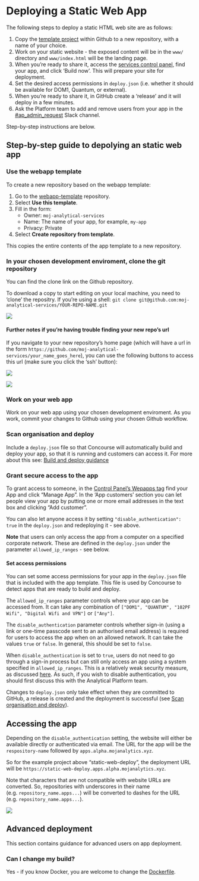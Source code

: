 # Deploying a Static Web App

The following steps to deploy a static HTML web site are as follows:

1. Copy the [template project](https://github.com/moj-analytical-services/webapp-template) within Github to a new repository, with a name of your choice.
2. Work on your static website - the exposed content will be in the `www/` directory and `www/index.html` will be the landing page.
3. When you're ready to share it, access the [services control panel](https://jenkins.services.alpha.mojanalytics.xyz/), find your app, and click 'Build now'. This will prepare your site for deployment.
4. Set the desired access permissions in `deploy.json` (i.e. whether it should be available for DOM1, Quantum, or external).
5. When you're ready to share it, in GitHub create a 'release' and it will deploy in a few minutes.
6. Ask the Platform team to add and remove users from your app in the [#ap_admin_request](https://asdslack.slack.com/messages/CBLAGCQG6/) Slack channel.

Step-by-step instructions are below.

## Step-by-step guide to depolying an static web app

### Use the webapp template

To create a new repository based on the webapp template:

1. Go to the [webapp-template](https://github.com/moj-analytical-services/webapp-template) repository.
2. Select __Use this template__.
3. Fill in the form:
    + Owner: `moj-analytical-services`
    + Name: The name of your app, for example, `my-app`
    + Privacy: Private
4. Select __Create repository from template__.

This copies the entire contents of the app template to a new repository.

### In your chosen development enviroment, clone the git repository

You can find the clone link on the Github repository.

To download a copy to start editing on your local machine, you need to 'clone' the repositry. If you're using a shell: `git clone git@github.com:moj-analytical-services/YOUR-REPO-NAME.git`

![](images/static/static_git_clone.gif)

#### Further notes if you're having trouble finding your new repo's url

If you navigate to your new repository's home page (which will have a url in the form `https://github.com/moj-analytical-services/your_name_goes_here`), you can use the following buttons to access this url (make sure you click the 'ssh' button):

![](images/static/use_ssh.PNG)

![](images/static/ssh_url.PNG)


### Work on your web app

Work on your web app using your chosen development enviroment. As you work, commit your changes to Github using your chosen Github workflow.

### Scan organisation and deploy

Include a `deploy.json` file so that Concourse will automatically build and deploy your app, so that it is running and customers can access it. For more about this see: [Build and deploy guidance](https://moj-analytical-services.github.io/platform_user_guidance/build-and-deploy.html)

### Grant secure access to the app

To grant access to someone, in the [Control Panel's Wepapps tag](https://cpanel-master.services.dev.mojanalytics.xyz/#Webapps) find your App and click "Manage App". In the 'App customers' section you can let people view your app by putting one or more email addresses in the text box and clicking "Add customer".

You can also let anyone access it by setting `"disable_authentication": true` in the `deploy.json` and redeploying it - see above.

**Note** that users can only access the app from a computer on a specified corporate network. These are defined in the `deploy.json` under the parameter `allowed_ip_ranges` - see below.

#### Set access permissions

You can set some access permissions for your app in the `deploy.json` file that is included with the app template. This file is used by Concourse to detect apps that are ready to build and deploy.

The `allowed_ip_ranges` parameter controls where your app can be accessed from. It can take any combination of `["DOM1", "QUANTUM", "102PF Wifi", "Digital Wifi and VPN"]` or `["Any"]`.

The `disable_authentication` parameter controls whether sign-in (using a link or one-time passcode sent to an authorised email address) is required for users to access the app when on an allowed network. It can take the values `true` or `false`. In general, this should be set to `false`.

When `disable_authentication` is set to `true`, users do not need to go through a sign-in process but can still only access an app using a system specified in `allowed_ip_ranges`. This is a relatively weak security measure, as discussed [here](https://ministryofjustice.github.io/security-guidance/standards/authentication/#ip-addresses). As such, if you wish to disable authentication, you should first discuss this with the Analytical Platform team.

Changes to `deploy.json` only take effect when they are committed to GitHub, a release is created and the deployment is successful (see [Scan organisation and deploy][Scan organisation and deploy]).

## Accessing the app

Depending on the `disable_authentication` setting, the website will either be available directly or authenticated via email. The URL for the app will be the `respository-name` followed by `apps.alpha.mojanalytics.xyz`.

So for the example project above "static-web-deploy", the deployment URL will be `https://static-web-deploy.apps.alpha.mojanalytics.xyz`.

Note that characters that are not compatible with website URLs are converted. So, repositories with underscores in their name (e.g. `repository_name.apps...`) will be converted to dashes for the URL (e.g. `repository_name.apps...`).

![](images/static/static_deployed.gif)


## Advanced deployment

This section contains guidance for advanced users on app deployment.

### Can I change my build?

Yes - if you know Docker, you are welcome to change the
[Dockerfile](https://github.com/moj-analytical-services/webapp-template/blob/master/Dockerfile).
